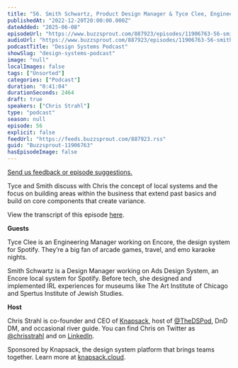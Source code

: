 ```yaml
---
title: "56. Smith Schwartz, Product Design Manager & Tyce Clee, Engineering Manager at Spotify discuss their design system, Encore"
publishedAt: "2022-12-20T20:00:00.000Z"
dateAdded: "2025-06-08"
episodeUrl: "https://www.buzzsprout.com/887923/episodes/11906763-56-smith-schwartz-product-design-manager-tyce-clee-engineering-manager-at-spotify-discuss-their-design-system-encore.mp3"
audioUrl: "https://www.buzzsprout.com/887923/episodes/11906763-56-smith-schwartz-product-design-manager-tyce-clee-engineering-manager-at-spotify-discuss-their-design-system-encore.mp3"
podcastTitle: "Design Systems Podcast"
showSlug: "design-systems-podcast"
image: "null"
localImages: false
tags: ["Unsorted"]
categories: ["Podcast"]
duration: "0:41:04"
durationSeconds: 2464
draft: true
speakers: ["Chris Strahl"]
type: "podcast"
season: null
episode: 56
explicit: false
feedUrl: "https://feeds.buzzsprout.com/887923.rss"
guid: "Buzzsprout-11906763"
hasEpisodeImage: false
---
```

[Send us feedback or episode suggestions.](https://www.buzzsprout.com/twilio/text_messages/887923/open_sms)

Tyce and Smith discuss with Chris the concept of local systems and the focus on building areas within the business that extend past basics and build on core components that create variance. 

View the transcript of this episode [here](https://docs.google.com/document/u/1/d/1W7TBHpIvaTvh8cyaltKB5JnE8KJXU1km/edit?usp=drive_web&ouid=110396693511335010112&rtpof=true).  

**Guests**

Tyce Clee is an Engineering Manager working on Encore, the design system for Spotify. They’re a big fan of arcade games, travel, and emo karaoke nights.

Smith Schwartz is a Design Manager working on Ads Design System, an Encore local system for Spotify. Before tech, she designed and implemented IRL experiences for museums like The Art Institute of Chicago and Spertus Institute of Jewish Studies.  

**Host**

Chris Strahl is co-founder and CEO of [Knapsack](https://www.knapsack.cloud/), host of [@TheDSPod](https://twitter.com/thedspod), DnD DM, and occasional river guide. You can find Chris on Twitter as [@chrisstrahl](https://twitter.com/chrisstrahl) and on [LinkedIn](https://www.linkedin.com/in/chrisstrahl/).

Sponsored by Knapsack, the design system platform that brings teams together. Learn more at [knapsack.cloud](https://www.knapsack.cloud/?utm_source=podcast).
